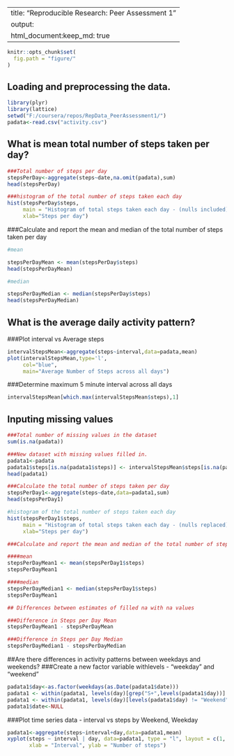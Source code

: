 ---
title: "Reproducible Research: Peer Assessment 1 "
output: 
  html_document:keep_md: true
----

```r
knitr::opts_chunk$set(
  fig.path = "figure/"
)
```


## Loading and preprocessing the data.

```r
library(plyr)
library(lattice)
setwd("F:/coursera/repos/RepData_PeerAssessment1/")
padata<-read.csv("activity.csv")
```


## What is mean total number of steps taken per day?

```r
###Total number of steps per day
stepsPerDay<-aggregate(steps~date,na.omit(padata),sum)
head(stepsPerDay)
```

```r
###histogram of the total number of steps taken each day
hist(stepsPerDay$steps,
     main = "Histogram of total steps taken each day - (nulls included)",
     xlab="Steps per day")
```

###Calculate and report the mean and median of the total number of steps taken per day

```r
#mean

stepsPerDayMean <- mean(stepsPerDay$steps)
head(stepsPerDayMean)

#median

stepsPerDayMedian <- median(stepsPerDay$steps)
head(stepsPerDayMedian)
```

## What is the average daily activity pattern?

###Plot interval vs Average steps
```r
intervalStepsMean<-aggregate(steps~interval,data=padata,mean)
plot(intervalStepsMean,type='l',
     col="blue",
     main="Average Number of Steps across all days")
```

###Determine maximum 5 minute interval across all days
```r
intervalStepsMean[which.max(intervalStepsMean$steps),1]

```

## Inputing missing values


```r
###Total number of missing values in the dataset
sum(is.na(padata))

###New dataset with missing values filled in.
padata1<-padata
padata1$steps[is.na(padata1$steps)] <- intervalStepsMean$steps[is.na(padata1$steps)]
head(padata1)

###Calculate the total number of steps taken per day
stepsPerDay1<-aggregate(steps~date,data=padata1,sum)
head(stepsPerDay1)

```

```r
#histogram of the total number of steps taken each day
hist(stepsPerDay1$steps,
     main = "Histogram of total steps taken each day - (nulls replaced)",
     xlab="Steps per day")
```

```r
###Calculate and report the mean and median of the total number of steps taken per day

####mean
stepsPerDayMean1 <- mean(stepsPerDay1$steps)
stepsPerDayMean1

####median
stepsPerDayMedian1 <- median(stepsPerDay1$steps)
stepsPerDayMean1

## Differences between estimates of filled na with na values

###Difference in Steps per Day Mean
stepsPerDayMean1 - stepsPerDayMean

###Difference in Steps per Day Median
stepsPerDayMedian1 - stepsPerDayMedian

```
##Are there differences in activity patterns between weekdays and weekends?
###Create a new factor variable withlevels - "weekday" and "weekend" 
```r
padata1$day<-as.factor(weekdays(as.Date(padata1$date)))
padata1 <- within(padata1, levels(day)[grep("S+",levels(padata1$day))] <- "Weekend")
padata1 <- within(padata1, levels(day)[levels(padata1$day) != "Weekend"] <- "Weekday")
padata1$date<-NULL
```
###Plot time series data - interval vs steps by Weekend, Weekday
```r
padata1<-aggregate(steps~interval+day,data=padata1,mean)
xyplot(steps ~ interval | day, data=padata1, type = "l", layout = c(1, 2), 
       xlab = "Interval", ylab = "Number of steps")
```

